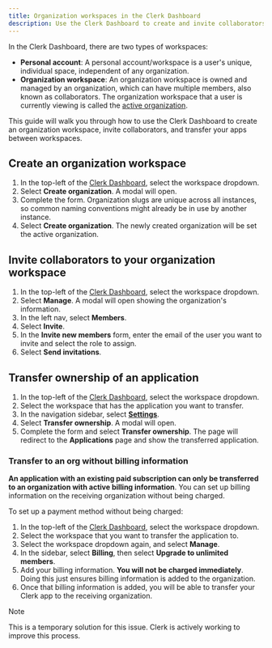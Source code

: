 ```yaml
---
title: Organization workspaces in the Clerk Dashboard
description: Use the Clerk Dashboard to create and invite collaborators to an organization workspace, and to transfer your apps between workspaces.
---
```


In the Clerk Dashboard, there are two types of workspaces:

- **Personal account**: A personal account/workspace is a user's unique, individual space, independent of any organization.
- **Organization workspace**: An organization workspace is owned and managed by an organization, which can have multiple members, also known as collaborators. The organization workspace that a user is currently viewing is called the [active organization](/docs/organizations/overview#active-organization).

This guide will walk you through how to use the Clerk Dashboard to create an organization workspace, invite collaborators, and transfer your apps between workspaces.

## Create an organization workspace

1. In the top-left of the [Clerk Dashboard](https://dashboard.clerk.com), select the workspace dropdown.
1. Select **Create organization**. A modal will open.
1. Complete the form. Organization slugs are unique across all instances, so common naming conventions might already be in use by another instance.
1. Select **Create organization**. The newly created organization will be set the active organization.

## Invite collaborators to your organization workspace

1. In the top-left of the [Clerk Dashboard](https://dashboard.clerk.com), select the workspace dropdown.
1. Select **Manage**. A modal will open showing the organization's information.
1. In the left nav, select **Members**.
1. Select **Invite**.
1. In the **Invite new members** form, enter the email of the user you want to invite and select the role to assign.
1. Select **Send invitations**.

## Transfer ownership of an application

1. In the top-left of the [Clerk Dashboard](https://dashboard.clerk.com), select the workspace dropdown.
1. Select the workspace that has the application you want to transfer.
1. In the navigation sidebar, select [**Settings**](https://dashboard.clerk.com/last-active?path=settings).
1. Select **Transfer ownership**. A modal will open.
1. Complete the form and select **Transfer ownership**. The page will redirect to the **Applications** page and show the transferred application.

### Transfer to an org without billing information

**An application with an existing paid subscription can only be transferred to an organization with active billing information**. You can set up billing information on the receiving organization without being charged.

To set up a payment method without being charged:

1. In the top-left of the [Clerk Dashboard](https://dashboard.clerk.com), select the workspace dropdown.
1. Select the workspace that you want to transfer the application to.
1. Select the workspace dropdown again, and select **Manage**.
1. In the sidebar, select **Billing**, then select **Upgrade to unlimited members**.
1. Add your billing information. **You will not be charged immediately**. Doing this just ensures billing information is added to the organization.
1. Once that billing information is added, you will be able to transfer your Clerk app to the receiving organization.

> [!NOTE]
> This is a temporary solution for this issue. Clerk is actively working to improve this process.
